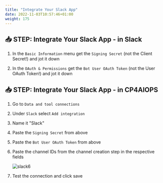 ```yaml
---
title: "Integrate Your Slack App"
date: 2022-11-03T10:57:46+01:00
weight: 175
---
```




## 📥 STEP: Integrate Your Slack App - in Slack




1. In the `Basic Information` menu get the `Signing Secret` (not the Client Secret!) and jot it down

3. In the `OAuth & Permissions` get the `Bot User OAuth Token` (not the User OAuth Token!) and jot it down




## 📥 STEP: Integrate Your Slack App - in CP4AIOPS




1. Go to `Data and tool connections`
5. Under `Slack` select `Add integration`
6. Name it "Slack"
7. Paste the `Signing Secret` from above
8. Paste the `Bot User OAuth Token` from above
9. Paste the channel IDs from the channel creation step in the respective fields

	![slack6](./../images/slack/slack012.png)

10. Test the connection and click save





